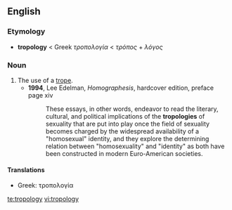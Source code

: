 ==English==

===Etymology===
* '''tropology''' < Greek ''τροπολογία'' < ''τρόπος'' + ''λόγος''

===Noun===
{{en-noun|tropologies}}

# The use of a [[trope]].
#* '''1994''', Lee Edelman, ''Homographesis'', hardcover edition, preface page xiv
#*: These essays, in other words, endeavor to read the literary, cultural, and political implications of the '''tropologies''' of sexuality that are put into play once the field of sexuality becomes charged by the widespread availability of a "homosexual" identity, and they explore the determining relation between "homosexuality" and "identity" as both have been constructed in modern Euro-American societies.

====Translations====
* Greek: τροπολογία {{f}}

[[te:tropology]]
[[vi:tropology]]